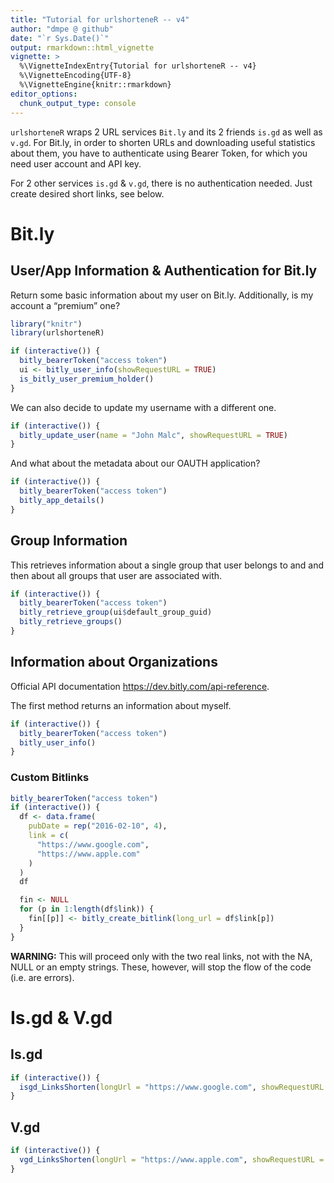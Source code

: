 ```yaml
---
title: "Tutorial for urlshorteneR -- v4"
author: "dmpe @ github"
date: "`r Sys.Date()`"
output: rmarkdown::html_vignette
vignette: >
  %\VignetteIndexEntry{Tutorial for urlshorteneR -- v4}
  %\VignetteEncoding{UTF-8}
  %\VignetteEngine{knitr::rmarkdown}
editor_options: 
  chunk_output_type: console
---
```


`urlshorteneR` wraps 2 URL services `Bit.ly` and its 2 friends `is.gd` as well as `v.gd`. 
For Bit.ly, in order to shorten URLs and downloading useful statistics about them, you have to authenticate 
using Bearer Token, for which you need user account and API key.

For 2 other services `is.gd` & `v.gd`, there is no authentication needed. Just create desired short links, see below.

# Bit.ly

## User/App Information & Authentication for Bit.ly

Return some basic information about my user on Bit.ly. Additionally, is my account a "premium" one?

```r
library("knitr")
library(urlshorteneR)

if (interactive()) {
  bitly_bearerToken("access token")
  ui <- bitly_user_info(showRequestURL = TRUE)
  is_bitly_user_premium_holder()
}
```

We can also decide to update my username with a different one.

```r
if (interactive()) {
  bitly_update_user(name = "John Malc", showRequestURL = TRUE)
}
```

And what about the metadata about our OAUTH application?

```r
if (interactive()) {
  bitly_bearerToken("access token")
  bitly_app_details()
}
```

## Group Information

This retrieves information about a single group that user belongs to and and then about all groups that user are associated with.

```r
if (interactive()) {
  bitly_bearerToken("access token")
  bitly_retrieve_group(ui$default_group_guid)
  bitly_retrieve_groups()
}
```

## Information about Organizations

Official API documentation <https://dev.bitly.com/api-reference>.

The first method returns an information about myself.

```r
if (interactive()) {
  bitly_bearerToken("access token")
  bitly_user_info()
}
```

### Custom Bitlinks

```r
bitly_bearerToken("access token")
if (interactive()) {
  df <- data.frame(
    pubDate = rep("2016-02-10", 4),
    link = c(
      "https://www.google.com",
      "https://www.apple.com"
    )
  )
  df

  fin <- NULL
  for (p in 1:length(df$link)) {
    fin[[p]] <- bitly_create_bitlink(long_url = df$link[p])
  }
}
```

**WARNING:** This will proceed only with the two real links, not with the NA, NULL or an empty strings. These, however, will stop the flow of the code (i.e. are errors).

# Is.gd & V.gd

## Is.gd

```r
if (interactive()) {
  isgd_LinksShorten(longUrl = "https://www.google.com", showRequestURL = TRUE)
}
```

## V.gd

```r
if (interactive()) {
  vgd_LinksShorten(longUrl = "https://www.apple.com", showRequestURL = TRUE)
}
```
